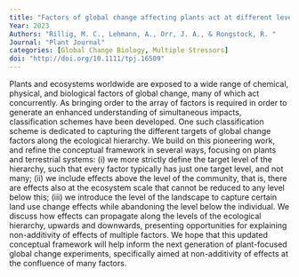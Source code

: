 ```yaml
---
title: "Factors of global change affecting plants act at different levels of the ecological hierarchy"
Year: 2023
Authors: "Rillig, M. C., Lehmann, A., Orr, J. A., & Rongstock, R. "
Journal: "Plant Journal"
categories: [Global Change Biology, Multiple Stressors]
doi: "http://doi.org/10.1111/tpj.16509"
---
```


Plants and ecosystems worldwide are exposed to a wide range of chemical, physical, and biological factors of global change, many of which act concurrently. As bringing order to the array of factors is required in order to generate an enhanced understanding of simultaneous impacts, classification schemes have been developed. One such classification scheme is dedicated to capturing the different targets of global change factors along the ecological hierarchy. We build on this pioneering work, and refine the conceptual framework in several ways, focusing on plants and terrestrial systems: (i) we more strictly define the target level of the hierarchy, such that every factor typically has just one target level, and not many; (ii) we include effects above the level of the community, that is, there are effects also at the ecosystem scale that cannot be reduced to any level below this; (iii) we introduce the level of the landscape to capture certain land use change effects while abandoning the level below the individual. We discuss how effects can propagate along the levels of the ecological hierarchy, upwards and downwards, presenting opportunities for explaining non-additivity of effects of multiple factors. We hope that this updated conceptual framework will help inform the next generation of plant-focused global change experiments, specifically aimed at non-additivity of effects at the confluence of many factors.										
